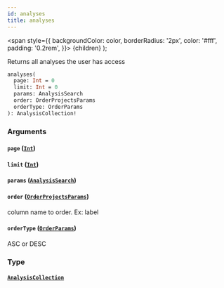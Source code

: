 ```yaml
---
id: analyses
title: analyses
---
```


<span
style={{
      backgroundColor: color,
      borderRadius: '2px',
      color: '#fff',
      padding: '0.2rem',
    }}>
{children}
</span>
);

Returns all analyses the user has access

```graphql
analyses(
  page: Int = 0
  limit: Int = 0
  params: AnalysisSearch
  order: OrderProjectsParams
  orderType: OrderParams
): AnalysisCollection!

```

### Arguments

#### `page` ([`Int`](/api/scalars/int))

#### `limit` ([`Int`](/api/scalars/int))

#### `params` ([`AnalysisSearch`](/api/inputs/analysis-search))

#### `order` ([`OrderProjectsParams`](/api/enums/order-projects-params))

column name to order. Ex: label

#### `orderType` ([`OrderParams`](/api/enums/order-params))

ASC or DESC

### Type

#### [`AnalysisCollection`](/api/objects/analysis-collection)
